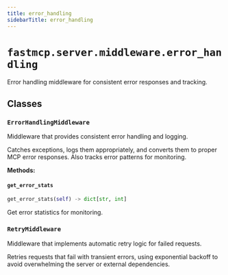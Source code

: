 ```yaml
---
title: error_handling
sidebarTitle: error_handling
---
```


# `fastmcp.server.middleware.error_handling`


Error handling middleware for consistent error responses and tracking.

## Classes

### `ErrorHandlingMiddleware` <sup><a href="https://github.com/jlowin/fastmcp/blob/main/src/fastmcp/server/middleware/error_handling.py#L15"><Icon icon="github" class="size-4" /></a></sup>


Middleware that provides consistent error handling and logging.

Catches exceptions, logs them appropriately, and converts them to
proper MCP error responses. Also tracks error patterns for monitoring.


**Methods:**

#### `get_error_stats` <sup><a href="https://github.com/jlowin/fastmcp/blob/main/src/fastmcp/server/middleware/error_handling.py#L121"><Icon icon="github" class="size-4" /></a></sup>

```python
get_error_stats(self) -> dict[str, int]
```

Get error statistics for monitoring.


### `RetryMiddleware` <sup><a href="https://github.com/jlowin/fastmcp/blob/main/src/fastmcp/server/middleware/error_handling.py#L126"><Icon icon="github" class="size-4" /></a></sup>


Middleware that implements automatic retry logic for failed requests.

Retries requests that fail with transient errors, using exponential
backoff to avoid overwhelming the server or external dependencies.

